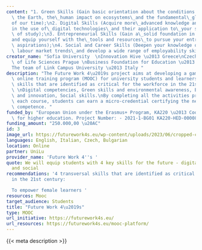 ```yaml
---
content: "1. Green Skills (Gain basic orientation about the conditions of\_life on\
  \ the Earth, the\_human impact on ecosystems\_and the fundamental\_global problems\_\
  of our time);\n2. Digital Skills (Acquire more\_advanced knowledge and skills\_\
  in the use of\_digital technologies\_and their application to\_your specific areas\
  \ of study);\n3. Entrepreneurial Skills (Gain a\_solid foundation in entrepreneurship\_\
  and equip yourself with the\_tools and resources\_to pursue your entrepreneurial\
  \ aspirations);\n4. Social and Career Skills (Deepen your knowledge of\_current\
  \ labour market trends\_and develop a wide range of employability skills)."
creator_name: "Sofia University  \nInnovation Hive \u2013 Greece\nCzech University\
  \ of Life Sciences Prague \nBusiness Foundation for Education \u2013 Bulgaria \n\
  The team of Link Campus University \u2013 Italy "
description: "The Future Work 4\u2019s project aims at developing a gamified open\
  \ online training program (MOOC) for university students and learners on 4 transversal\
  \ skills that are identified as critical for the workforce in the 21st century:\
  \ \nDigital competencies, Green skills and environmental awareness, Entrepreneurship\
  \ and innovation, Social skills.\nBy completing all the activities provided for\
  \ each course, students can earn a micro-credential certifying the newly acquired\
  \ competence. "
funded_by: "European Union under the Erasmus+ Program, KA220 \u2013 Cooperation Partnerships\
  \ for higher education. Project Number: - 2021-1-BG01 KA220-HED-000089475"
funding_amount: "250.000,00 \u20AC"
id: 3
image_url: https://futurework4s.eu/wp-content/uploads/2023/06/cropped-cropped-Work4_s_LOGO_Color-NoBG-Resized.png
languages: English, Italian, Czech, Bulgarian
location: Online
partner: UniLu
provider_name: 'Future Work 4''s '
quote: We will equip students with 4 key skills for the future - digital, green, entrepreneurial
  and social
recommendations: '4 transversal skills that are identified as critical for the workforce
  in the 21st century:

  To empower female learners '
resources: Mooc
target_audience: Students
title: "Future Work 4\u2019s"
type: MOOC
url_initiative: https://futurework4s.eu/
url_resources: https://futurework4s.eu/mooc-platform/
---
```


{{< meta description >}}
